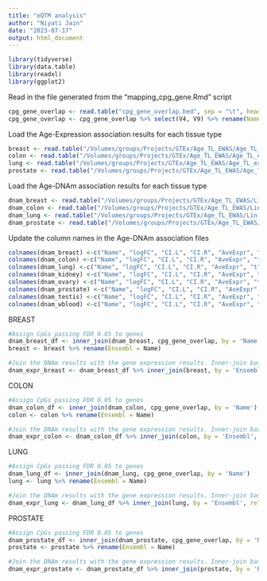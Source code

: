 ```yaml
---
title: "eQTM analysis"
author: "Niyati Jain"
date: "2023-07-17"
output: html_document
---
```


```r
library(tidyverse)
library(data.table)
library(readxl)
library(ggplot2)
```

Read in the file generated from the "mapping_cpg_gene.Rmd" script
```r
cpg_gene_overlap <- read.table("cpg_gene_overlap.bed", sep = "\t", header = F)
cpg_gene_overlap <- cpg_gene_overlap %>% select(V4, V9) %>% rename(Name = V4, Ensembl = V9)
```

Load the Age-Expression association results for each tissue type 
```r
breast <- read.table("/Volumes/groups/Projects/GTEx/Age_TL_EWAS/Age_TL_expression_assoc/Age_results/updated/results/age_expression_assoc_breast_sv10.txt", sep = ' ', header = T)
colon <- read.table("/Volumes/groups/Projects/GTEx/Age_TL_EWAS/Age_TL_expression_assoc/Age_results/updated/results/age_expression_assoc_colon_sv10.txt", sep = ' ', header = T)
lung <- read.table("/Volumes/groups/Projects/GTEx/Age_TL_EWAS/Age_TL_expression_assoc/Age_results/updated/results/age_expression_assoc_lung_sv10.txt", sep = ' ', header = T)
prostate <- read.table("/Volumes/groups/Projects/GTEx/Age_TL_EWAS/Age_TL_expression_assoc/Age_results/updated/results/age_expression_assoc_prostate_sv10.txt", sep = ' ', header = T)
```

Load the Age-DNAm association results for each tissue type 
```r
dnam_breast <- read.table("/Volumes/groups/Projects/GTEx/Age_TL_EWAS/Lin_analysis/EWAS_results/SV_updated_results/age/age_EWAS_results_breast_manifest_sv5updated_FDR05.txt", header=F, fill=T)
dnam_colon <- read.table("/Volumes/groups/Projects/GTEx/Age_TL_EWAS/Lin_analysis/EWAS_results/SV_updated_results/age/age_EWAS_results_colon_manifest_sv10updated_FDR05.txt", header=F, fill=T)
dnam_lung <- read.table("/Volumes/groups/Projects/GTEx/Age_TL_EWAS/Lin_analysis/EWAS_results/SV_updated_results/age/age_EWAS_results_lung_manifest_sv10updated_FDR05.txt", header=F, fill=T)
dnam_prostate <- read.table("/Volumes/groups/Projects/GTEx/Age_TL_EWAS/Lin_analysis/EWAS_results/SV_updated_results/age/age_EWAS_results_prostate_manifest_sv10updated_FDR05.txt", header=F, fill=T)
```

Update the column names in the Age-DNAm association files
```r
colnames(dnam_breast) <-c("Name", "logFC", "CI.L", "CI.R", "AveExpr", "t", "P.Value", "adj.P.Val", "B", "Genome_Build", "CHR", "MAPINFO", "UCSC_RefGene_Name")
colnames(dnam_colon) <-c("Name", "logFC", "CI.L", "CI.R", "AveExpr", "t", "P.Value", "adj.P.Val", "B", "Genome_Build", "CHR", "MAPINFO", "UCSC_RefGene_Name")
colnames(dnam_lung) <-c("Name", "logFC", "CI.L", "CI.R", "AveExpr", "t", "P.Value", "adj.P.Val", "B", "Genome_Build", "CHR", "MAPINFO", "UCSC_RefGene_Name")
colnames(dnam_kidney) <-c("Name", "logFC", "CI.L", "CI.R", "AveExpr", "t", "P.Value", "adj.P.Val", "B", "Genome_Build", "CHR", "MAPINFO", "UCSC_RefGene_Name")
colnames(dnam_ovary) <-c("Name", "logFC", "CI.L", "CI.R", "AveExpr", "t", "P.Value", "adj.P.Val", "B", "Genome_Build", "CHR", "MAPINFO", "UCSC_RefGene_Name")
colnames(dnam_prostate) <-c("Name", "logFC", "CI.L", "CI.R", "AveExpr", "t", "P.Value", "adj.P.Val", "B", "Genome_Build", "CHR", "MAPINFO", "UCSC_RefGene_Name")
colnames(dnam_testis) <-c("Name", "logFC", "CI.L", "CI.R", "AveExpr", "t", "P.Value", "adj.P.Val", "B", "Genome_Build", "CHR", "MAPINFO", "UCSC_RefGene_Name")
colnames(dnam_wblood) <-c("Name", "logFC", "CI.L", "CI.R", "AveExpr", "t", "P.Value", "adj.P.Val", "B", "Genome_Build", "CHR", "MAPINFO", "UCSC_RefGene_Name")
```

BREAST
```r
#Assign CpGs passing FDR 0.05 to genes 
dnam_breast_df <- inner_join(dnam_breast, cpg_gene_overlap, by = 'Name')
breast <- breast %>% rename(Ensembl = Name)

#Join the DNAm results with the gene expression results. Inner-join based on matching the "Ensembl" gene variable
dnam_expr_breast <- dnam_breast_df %>% inner_join(breast, by = 'Ensembl', relationship = "many-to-many") %>% select(Name, P.Value.x, adj.P.Val.x, logFC.x, Ensembl, P.Value.y, adj.P.Val.y, logFC.y, gene) %>% rename(CpG = Name, DNAm_Pvalue = P.Value.x, DNAm_adj_Pvalue = adj.P.Val.x, DNAm_logFC = logFC.x, Expr_Pvalue = P.Value.y, Expr_adj_Pvalue = adj.P.Val.y, Expr_logFC = logFC.y)
```

COLON
```r
#Assign CpGs passing FDR 0.05 to genes 
dnam_colon_df <- inner_join(dnam_colon, cpg_gene_overlap, by = 'Name')
colon <- colon %>% rename(Ensembl = Name)

#Join the DNAm results with the gene expression results. Inner-join based on matching the "Ensembl" gene variable
dnam_expr_colon <- dnam_colon_df %>% inner_join(colon, by = 'Ensembl', relationship = "many-to-many") %>% select(Name, P.Value.x, adj.P.Val.x, logFC.x, Ensembl, P.Value.y, adj.P.Val.y, logFC.y, gene) %>% rename(CpG = Name, DNAm_Pvalue = P.Value.x, DNAm_adj_Pvalue = adj.P.Val.x, DNAm_logFC = logFC.x, Expr_Pvalue = P.Value.y, Expr_adj_Pvalue = adj.P.Val.y, Expr_logFC = logFC.y)

```

LUNG
```r
#Assign CpGs passing FDR 0.05 to genes 
dnam_lung_df <- inner_join(dnam_lung, cpg_gene_overlap, by = 'Name')
lung <- lung %>% rename(Ensembl = Name)

#Join the DNAm results with the gene expression results. Inner-join based on matching the "Ensembl" gene variable
dnam_expr_lung <- dnam_lung_df %>% inner_join(lung, by = 'Ensembl', relationship = "many-to-many") %>% select(Name, P.Value.x, adj.P.Val.x, logFC.x, Ensembl, P.Value.y, adj.P.Val.y, logFC.y, gene) %>% rename(CpG = Name, DNAm_Pvalue = P.Value.x, DNAm_adj_Pvalue = adj.P.Val.x, DNAm_logFC = logFC.x, Expr_Pvalue = P.Value.y, Expr_adj_Pvalue = adj.P.Val.y, Expr_logFC = logFC.y)
```

PROSTATE
```r
#Assign CpGs passing FDR 0.05 to genes 
dnam_prostate_df <- inner_join(dnam_prostate, cpg_gene_overlap, by = 'Name')
prostate <- prostate %>% rename(Ensembl = Name)

#Join the DNAm results with the gene expression results. Inner-join based on matching the "Ensembl" gene variable
dnam_expr_prostate <- dnam_prostate_df %>% inner_join(prostate, by = 'Ensembl', relationship = "many-to-many") %>% select(Name, P.Value.x, adj.P.Val.x, logFC.x, Ensembl, P.Value.y, adj.P.Val.y, logFC.y, gene) %>% rename(CpG = Name, DNAm_Pvalue = P.Value.x, DNAm_adj_Pvalue = adj.P.Val.x, DNAm_logFC = logFC.x, Expr_Pvalue = P.Value.y, Expr_adj_Pvalue = adj.P.Val.y, Expr_logFC = logFC.y)
```

